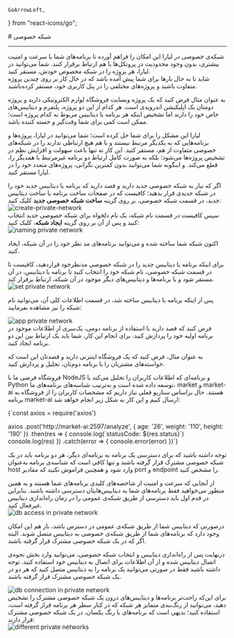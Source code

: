     GoArrowLeft,
} from "react-icons/go";


<Layout>
<Head>
<title>مستندات شبکه خصوصی پلتفرم  - لیارا</title>

<meta property="og:title" content="مستندات خدمات رایانش ابری لیارا" />
<meta property="og:description" content="مستندات مربوط به مفهوم شبکه خصوصی در پلتفرم لیارا"  />
<meta property="og:image" content="https://files.liara.ir/liara/logos/liara-poster.jpg" />
</Head>
# شبکه خصوصی 

<hr className="mb-2" />
شبکه‌ی خصوصی در لیارا این امکان را فراهم آورده تا برنامه‌های شما با سرعت و امنیت بیشتری، بدون وجود محدودیت در پروتکل‌ها با هم ارتباط برقرار کنند. شما می‌توانید در لیارا، هر پروژه را در شبکه مخصوص خودش، مستقر کنید.

<Section id="private-network-usage" title="کاربرد شبکه خصوصی چیست؟" />
شاید تا به حال بارها برای شما پیش آمده باشد که در حال کار بر روی چندین پروژه متفاوت باشید و پروژه‌های مختلفی را در پنل کاربری خود، مستقر کرده‌باشید.

به عنوان مثال فرض کنید که یک پروژه وبسایت فروشگاه لوازم الکترونیکی دارید و پروژه دومتان یک اپلیکیشن اندرویدی است. هر کدام از این دو پروژه، پلتفرم و دیتابیس‌های خاص خود را دارند اما تشخیص اینکه هر برنامه یا دیتابیس مربوط به کدام پروژه است؛ ممکن است کمی برای شما وقت‌گیر و خسته کننده باشد.
<div className="h-4" />

لیارا این مشکل را برای شما حل کرده است؛ شما می‌توانید در لیارا، پروژه‌ها و برنامه‌هایی که به یکدیگر مرتبط نیستند و با هم هیچ ارتباطی ندارند را در شبکه‌های خصوصی متفاوت از هم، مستقر کنید. این کار نه تنها باعث سهولت و افزایش نظم در تشخیص پروژه‌ها می‌شود؛ بلکه به صورت کامل ارتباط دو برنامه غیرمرتبط با همدیگر را، قطع می‌کند. و اینگونه شما می‌توانید بدون کمترین نگرانی، پروژه‌های متعدد خود را در لیارا مستقر کنید.

<Section id="create-new-private-network" title="ساخت شبکه خصوصی جدید" />
اگر که نیاز به شبکه خصوصی جدید دارید و قصد دارید که برنامه یا دیتابیس جدید خود را در شبکه جدیدی قرار بدهید؛ کافیست که در صفحات ساخت برنامه یا ساخت دیتابیس جدید، در قسمت شبکه خصوصی، بر روی گزینه <b>ساخت شبکه خصوصی جدید</b> کلیک کنید:

<div className="h-4" />
<img src="https://files.liara.ir/liara/docs/create-private-network.png" alt="create-private-network"/>
<div className="h-4" />
سپس کافیست در قسمت نام شبکه، یک نام دلخواه برای شبکه خصوصی جدید انتخاب کنید و پس از آن بر روی گزینه <b>ایجاد شبکه</b>، کلیک کنید:
<div className="h-4" />
<img src="https://files.liara.ir/liara/docs/naming-private-network.png" alt="naming private network"/>
<div className="h-4" />

اکنون شبکه شما ساخته شده و می‌توانید برنامه‌های مد نظر خود را در آن شبکه، ایجاد کنید.

<Section id="set-private-network-for-app-and-db" title="تنظیم شبکه خصوصی برای هر برنامه و دیتابیس" />
برای اینکه برنامه یا دیتابیس جدید را در شبکه خصوصی مدنظرخود قراردهید، کافیست تا در قسمت شبکه خصوصی، نام شبکه خود را انتخاب کنید تا برنامه یا دیتابیس، در آن مستقر شود و با برنامه‌ها و دیتابیس‌های دیگر موجود در آن شبکه، ارتباط برقرار کند.
<div className="h-4" />
<img src="https://files.liara.ir/liara/docs/set-private-network.png" alt="set private network"/>
<div className="h-4" />

پس از اینکه برنامه یا دیتابیس ساخته شد، در قسمت اطلاعات کلی آن، می‌توانید نام شبکه را نیز مشاهده بفرمایید:
<div className="h-4" />
<img src="https://files.liara.ir/liara/docs/app-private-network.png" alt="app private network"/>
<div className="h-4" />

<Section id="connect-two-apps-in-private-network" title="نحوه‌ی اتصال دو برنامه به یکدیگر در شبکه‌ی خصوصی" />
فرض کنید که قصد دارید با استفاده از برنامه دومی، یک‌سری از اطلاعات موجود در برنامه اولیه خود را پردازش کنید. برای انجام این کار، شما باید یک ارتباط بین این دو برنامه ایجاد کنید. 

به عنوان مثال، فرض کنید که یک فروشگاه اینترنی دارید و قصدتان این است که خواسته‌های مشتریان را با برنامه دوم‌تان، تحلیل و پردازش کنید.

فروشگاه فرضی ما با <Important>NodeJS</Important> و برنامه‌‌ای که اطلاعات کاربران را تحلیل می‌کند با <Important>Python</Important> توسعه داده شده است و به‌ترتیب شناسه‌‌های برنامه‌های ما، <Important>market</Important> و <Important>market-ai</Important> هستند. حال براساس سناریو فعلی نیاز داریم که مشخصات کاربران را از فروشگاه به برنامه <Important>market-ai</Important> ارسال کنیم و این کار به شکل زیر انجام خواهد شد:
<div className="h-2" />

<div dir='ltr'>
    <Highlight className="js">
        {`const axios = require('axios')

axios
.post('http://market-ai:2597/analyze', {
  age: '26',
  weight: '110',
  height: '190'
})
.then(res => {
  console.log(\`statusCode: \${res.status}\`)
  console.log(res)
})
.catch(error => {
  console.error(error)
})`}
    </Highlight>
</div>
<div className="h-2" />
<Alert variant="info">
<p>
توجه داشته باشید که برای دسترسی یک برنامه به برنامه‌ای دیگر، هر دو برنامه باید در یک شبکه خصوصی مشترک قرار گرفته باشند و تنها کافی است که شناسه‌‌ی برنامه به‌عنوان host وارد شود و همچنین فراموش نکنید که مقادیر port و endpoint را مشخص کنید.
</p>
</Alert>


<Section id="connect-app-to-db" title="نحوه‌ی اتصال برنامه به دیتابیس در شبکه‌ی خصوصی" />
از آنجایی که سرعت و امنیت از شاخصه‌های کلیدی برنامه‌‌های شما هستند و به همین منظور می‌خواهید فقط برنامه‌‌های شما به دیتابیس‌هایتان دسترسی داشته باشند. بنابراین در قدم اول باید دسترسی از طریق شبکه‌ی عمومی را در زمان راه‌اندازی دیتابیس غیرفعال کنید.
<div className="h-4" />
<img src="https://files.liara.ir/liara/docs/db-access.png" alt="db access in private network"/>
<div className="h-4" />
<Alert variant="info">
<p>
 درصورتی که دیتابیس شما از طریق شبکه‌ی عمومی در دسترس باشد، باز هم این امکان وجود دارد که برنامه‌های شما از طریق شبکه‌ی خصوصی به دیتابیس متصل شوند. البته اگر که در یک شبکه خصوصی مشترک قرار گرفته باشند.
</p>
</Alert>

درنهایت پس از راه‌اندازی دیتابیس و انتخاب شبکه خصوصی، می‌توانید وارد بخش نحوه‌ی اتصال دیتابیس شده و از آن اطلاعات برای اتصال به دیتابیس خود استفاده کنید. توجه داشته باشید فقط در صورتی می‌توانید یک برنامه را به دیتابیس متصل کنید که هر دو در یک شبکه خصوصی مشترک قرار گرفته باشند.
<div className="h-4" />
<img src="https://files.liara.ir/liara/docs/db-connect.png" alt="db connection in private network"/>
<div className="h-4" />

<Section id='apps-with-same-private-network' title="برنامه‌های درون شبکه خصوصی مشترک" />
برای این‌که راحت‌تر برنامه‌ها و دیتابیس‌های درون یک شبکه خصوصی مشترک را تشخیص دهید، می‌توانید از رنگ‌بندی متمایز هر شبکه که در کنار سطر هر برنامه قرار گرفته است، استفاده کنید؛ بدیهی است که برنامه‌های با رنگ یکسان، در یک شبکه خصوصی مشترک قرار دارند:
<div className="h-4" />
<img src="https://files.liara.ir/liara/docs/different-private-networks.png" alt="different private networks"/>
<div className="h-4" />

</Layout>